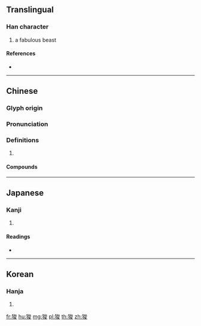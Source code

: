 ==Translingual==

===Han character===
{{Han char|rn=94|rad=犬|as=07|sn=10|four=43247|canj=KHICE}}

# a fabulous beast

====References====
* {{Han ref|kx=0712.010|dkj=20431|dj=1124.020|hdz=21350.100|uh=72FB|ud=29435|bh=D2A9|bd=53929}}

----

==Chinese==
{{zh-forms}}

===Glyph origin===
{{Han etym}}

===Pronunciation===
{{zh-pron
|m=suān
|c=syun1
|mc=y
|oc=y
|cat=
}}

===Definitions===
{{zh-hanzi}}

# {{rfdef|zh}}

====Compounds====
{{zh-der|狻猊}}

----

==Japanese==

===Kanji===
{{ja-kanji|grade=|rs=犬07}}

# {{defn|lang=ja|sort=犬07}}

====Readings====
* {{ja-readings|on=[[さん]] (san), [[しゅん]] (shun)|kun=}}

----

==Korean==

===Hanja===
{{ko-hanja|hangeul=산|eumhun=|rv=san|mr=san|y=san}}

# {{defn|lang=ko|sort=犬07}}

[[fr:狻]]
[[hu:狻]]
[[mg:狻]]
[[pl:狻]]
[[th:狻]]
[[zh:狻]]